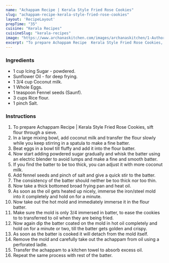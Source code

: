 ---
name: "Achappam Recipe | Kerala Style Fried Rose Cookies"
slug: "achappam-recipe-kerala-style-fried-rose-cookies"
layout: 'RecipeLayout'
prepTime: "35"
cuisine: "Kerala Recipes"
cuisineSlug: "kerala-recipes"
image: "https://www.archanaskitchen.com/images/archanaskitchen/1-Author/shaheen_ali/achhapam_kerala_rose_cookies_recipe.jpg"
excerpt: "To prepare Achappam Recipe  Kerala Style Fried Rose Cookies, sift flour through a sieve"
---

### Ingredients

- 1 cup Icing Sugar - powdered.
- Sunflower Oil - for deep frying.
- 1 3/4 cup Coconut milk.
- 1 Whole Eggs.
- 1 teaspoon Fennel seeds (Saunf).
- 3 cups Rice flour.
- 1 pinch Salt.

### Instructions

1. To prepare Achappam Recipe | Kerala Style Fried Rose Cookies, sift flour through a sieve.
1. In a large mixing bowl, add coconut milk and transfer the flour slowly while you keep stirring in a spatula to make a fine batter.
1. Beat eggs in a bowl till fluffy and add it into the flour batter.
1. Now start adding powdered sugar gradually and whisk the batter using an electric blender to avoid lumps and make a fine and smooth batter.
1. If you find the batter to be too thick, you can adjust it with more coconut milk.
1. Add fennel seeds and pinch of salt and give a quick stir to the batter.
1. The consistency of the batter should neither be too thick nor too thin.
1. Now take a thick bottomed broad frying pan and heat oil.
1. As soon as the oil gets heated up nicely, immerse the iron/steel mold into it completely and hold on for a minute.
1. Now take out the hot mold and immediately immerse it in the flour batter.
1. Make sure the mold is only 3/4 immersed in batter, to ease the cookies to to transferred to oil when they are being fried.
1. Now again dip the batter coated on the mold in hot oil completely and hold on for a minute or two, till the batter gets golden and crispy.
1. As soon as the batter is cooked it will detach from the mold itself.
1. Remove the mold and carefully take out the achappam from oil using a perforated ladle.
1. Transfer the achappam to a kitchen towel to absorb excess oil.
1. Repeat the same process with rest of the batter.
